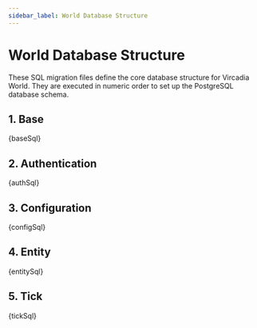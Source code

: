 ```yaml
---
sidebar_label: World Database Structure
---
```




# World Database Structure

These SQL migration files define the core database structure for Vircadia World. They are executed in numeric order to set up the PostgreSQL database schema.

## 1. Base

<CodeBlock language="sql" title="1_BASE.sql">
  {baseSql}
</CodeBlock>

## 2. Authentication

<CodeBlock language="sql" title="2_AUTH.sql">
  {authSql}
</CodeBlock>

## 3. Configuration

<CodeBlock language="sql" title="3_CONFIG.sql">
  {configSql}
</CodeBlock>

## 4. Entity

<CodeBlock language="sql" title="4_ENTITY.sql">
  {entitySql}
</CodeBlock>

## 5. Tick

<CodeBlock language="sql" title="5_TICK.sql">
  {tickSql}
</CodeBlock>
